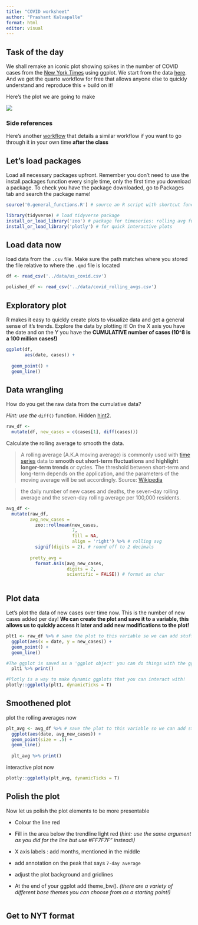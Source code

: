 ```yaml
---
title: "COVID worksheet"
author: "Prashant Kalvapalle"
format: html
editor: visual
---
```


## Task of the day

We shall remake an iconic plot showing spikes in the number of COVID cases from the [New York Times](https://www.nytimes.com/interactive/2021/us/covid-cases.html) using ggplot. We start from the data [here](https://github.com/nytimes/covid-19-data/tree/master). And we get the quarto workflow for free that allows anyone else to quickly understand and reproduce this + build on it!

Here's the plot we are going to make

![](../assets/NYT_COVID_new_cases.png)

### Side references

Here's another [workflow](https://nandeshwar.info/data-visualization/nyt-data-visualization-r/) that details a similar workflow if you want to go through it in your own time **after the class**

## Let's load packages

Load all necessary packages upfront. Remember you don't need to use the install.packages function every single time, only the first time you download a package. To check you have the package downloaded, go to Packages tab and search the package name!

```r
source('0.general_functions.R') # source an R script with shortcut functions

library(tidyverse) # load tidyverse package
install_or_load_library('zoo') # package for timeseries: rolling avg function
install_or_load_library('plotly') # for quick interactive plots
```

## Load data now

load data from the `.csv` file. Make sure the path matches where you stored the file relative to where the `.qmd` file is located

```r
df <- read_csv('../data/us_covid.csv')

polished_df <- read_csv('../data/covid_rolling_avgs.csv')

```

## Exploratory plot

R makes it easy to quickly create plots to visualize data and get a general sense of it's trends. Explore the data by plotting it! On the X axis you have the date and on the Y you have the **CUMULATIVE number of cases (10\^8 is a 100 million cases!)**

```r
ggplot(df, 
       aes(date, cases)) + 
  
  geom_point() + 
  geom_line()
```

## Data wrangling

How do you get the raw data from the cumulative data?

*Hint: use the* `diff()` function. Hidden [hint](https://stackoverflow.com/a/21418310/9049673)2.

```r
raw_df <- 
  mutate(df, new_cases = c(cases[1], diff(cases)))
```

Calculate the rolling average to smooth the data.

> A rolling average (A.K.A moving average) is commonly used with [time series](https://en.wikipedia.org/wiki/Time_series "Time series") data to **smooth out short-term fluctuations** and **highlight longer-term trends** or cycles. The threshold between short-term and long-term depends on the application, and the parameters of the moving average will be set accordingly. Source: [Wikipedia](https://en.wikipedia.org/wiki/Moving_average)

> the daily number of new cases and deaths, the seven-day rolling average and the seven-day rolling average per 100,000 residents.

```r
avg_df <- 
  mutate(raw_df, 
         avg_new_cases = 
           zoo::rollmean(new_cases, 
                         7, 
                         fill = NA, 
                         align = 'right') %>% # rolling avg
           signif(digits = 2), # round off to 2 decimals
         
         pretty_avg =
           format.AsIs(avg_new_cases, 
                       digits = 2, 
                       scientific = FALSE)) # format as char 
   
```

## Plot data

Let's plot the data of new cases over time now. This is the number of new cases added per day! **We can create the plot and save it to a variable, this allows us to quickly access it later and add new modifications to the plot!**

```r
plt1 <- raw_df %>% # save the plot to this variable so we can add stuff to it later!
  ggplot(aes(x = date, y = new_cases)) + 
  geom_point() + 
  geom_line()

#The ggplot is saved as a 'ggplot object' you can do things with the ggplot object such as print it or manipulate it!  
  plt1 %>% print()
```

```r
#Plotly is a way to make dynamic ggplots that you can interact with!
plotly::ggplotly(plt1, dynamicTicks = T)
```

## Smoothened plot

plot the rolling averages now

```r
plt_avg <- avg_df %>% # save the plot to this variable so we can add stuff to it later!
  ggplot(aes(date, avg_new_cases)) + 
  geom_point(size = .5) + 
  geom_line()
  
  plt_avg %>% print()

```

interactive plot now

```r
plotly::ggplotly(plt_avg, dynamicTicks = T)
```

## Polish the plot

Now let us polish the plot elements to be more presentable

-   Colour the line red

-   Fill in the area below the trendline light red (*hint: use the same argument as you did for the line but use #FF7F7F" instead!)*

-   X axis labels : add months, mentioned in the middle

-   add annotation on the peak that says `7-day average`

-   adjust the plot background and gridlines

-   At the end of your ggplot add theme_bw(). *(there are a variety of different base themes you can choose from as a starting point!)*

```r


```

## Get to NYT format
